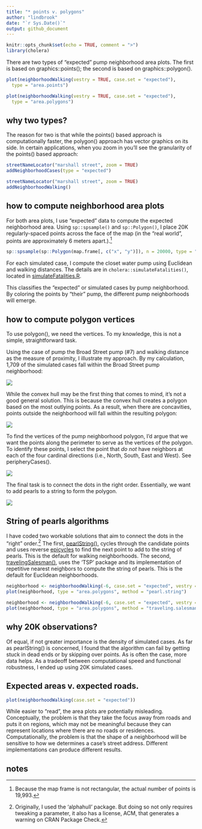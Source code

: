 ```yaml
---
title: "* points v. polygons"
author: "lindbrook"
date: "`r Sys.Date()`"
output: github_document
---
```


```r
knitr::opts_chunk$set(echo = TRUE, comment = ">")
library(cholera)
```

There are two types of "expected" pump neighborhood area plots. The first is based on graphics::points(); the second is based on graphics::polygon().

```r
plot(neighborhoodWalking(vestry = TRUE, case.set = "expected"),
  type = "area.points")
```

```r
plot(neighborhoodWalking(vestry = TRUE, case.set = "expected"),
  type = "area.polygons")
```

## why two types?

The reason for two is that while the points() based approach is computationally faster, the polygon() approach has vector graphics on its side. In certain applications, when you zoom in you'll see the granularity of the points() based approach:


```r
streetNameLocator("marshall street", zoom = TRUE)
addNeighborhoodCases(type = "expected")
```

```r
streetNameLocator("marshall street", zoom = TRUE)
addNeighborhoodWalking()
```

## how to compute neighborhood area plots

For both area plots, I use "expected" data to compute the expected neighborhood area. Using `sp::spsample()` and `sp::Polygon()`, I place 20K regularly-spaced points across the face of the map (in the "real world", points are approximately 6 meters apart.).^[Because the map frame is not rectangular, the actual number of points is 19,993.]

```r
sp::spsample(sp::Polygon(map.frame[, c("x", "y")]), n = 20000, type = "regular")
```

For each simulated case, I compute the closet water pump using Euclidean and walking distances. The details are in `cholera::simulateFatalities()`, located in [simulateFatalities.R](https://github.com/lindbrook/cholera/blob/master/R/simulateFatalities.R).

This classifies the "expected" or simulated cases by pump neighborhood. By coloring the points by "their" pump, the different pump neighborhoods will emerge.

## how to compute polygon vertices

To use polygon(), we need the vertices. To my knowledge, this is not a simple, straightforward task.

Using the case of pump the Broad Street pump (#7) and walking distance as the measure of proximity, I illustrate my approach. By my calculation, 1,709 of the simulated cases fall within the Broad Street pump neighborhood:

![](cloud-1.png)

While the convex hull may be the first thing that comes to mind, it's not a good general solution. This is because the convex hull creates a polygon based on the most outlying points. As a result, when there are concavities, points outside the neighborhood will fall within the resulting polygon:

![](hull-1.png)

To find the vertices of the pump neighborhood polygon, I'd argue that we want the points along the perimeter to serve as the vertices of the polygon. To identify these points, I select the point that _do not_ have neighbors at each of the four cardinal directions (i.e., North, South, East and West). See peripheryCases().

![](perimeter-1.png)

The final task is to connect the dots in the right order. Essentially, we want to add pearls to a string to form the polygon.

![](pearl_string-1.png)

## String of pearls algorithms

I have coded two workable solutions that aim to connect the dots in the "right" order.^[Originally, I used the 'alphahull' package. But doing so not only requires tweaking a parameter, it also has a license, ACM, that generates a warning on CRAN Package Check.] The first, [pearlString()](https://github.com/lindbrook/cholera/blob/master/R/pearlString.R), cycles through the candidate points and uses reverse [epicycles](https://en.wikipedia.org/wiki/Deferent_and_epicycle) to find the next point to add to the string of pearls. This is the default for walking neighborhoods. The second, [travelingSalesman()](https://github.com/lindbrook/cholera/blob/master/R/pearlString.R), uses the 'TSP' package and its implementation of repetitive nearest neighbors to compute the string of pearls. This is the default for Euclidean neighborhoods.

```r
neighborhood <- neighborhoodWalking(-6, case.set = "expected", vestry = TRUE)
plot(neighborhood, type = "area.polygons", method = "pearl.string")
```

```r
neighborhood <- neighborhoodWalking(-6, case.set = "expected", vestry = TRUE)
plot(neighborhood, type = "area.polygons", method = "traveling.salesman")
```

## why 20K observations?

Of equal, if not greater importance is the density of simulated cases. As far as pearlString() is concerned, I found that the algorithm can fail by getting stuck in dead ends or by skipping over points. As is often the case, more data  helps. As a tradeoff between computational speed and functional robustness, I ended up using 20K simulated cases.

## Expected areas v. expected roads.

```r
plot(neighborhoodWalking(case.set = "expected"))
```

While easier to "read", the area plots are potentially misleading. Conceptually, the problem is that they take the focus away from roads and puts it on regions, which may not be meaningful because they can represent locations where there are no roads or residences. Computationally, the problem is that the shape of a neighborhood will be sensitive to how we determines a case's street address. Different implementations can produce different results.

## notes
